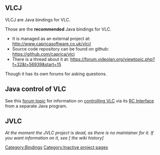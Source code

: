 == VLCJ ==

VLCJ are Java bindings for VLC.

Those are the '''recommended''' Java bindings for VLC.

* It is managed as an external project at: http://www.capricasoftware.co.uk/vlcj/
* Source code repository can be found on github: https://github.com/caprica/vlcj
* There is a thread about it at: https://forum.videolan.org/viewtopic.php?f=32&t=56939&start=15

Though it has its own forums for asking questions.

== Java control of VLC ==
See this [https://forum.videolan.org/viewtopic.php?f=14&t=85347 forum topic] for information on [[controlling VLC]] via its [[RC Interface]] from a separate Java program.

== JVLC ==
''At the moment the JVLC project is dead, as there is no maintainer for it.  If you want information on it, see [{{fullurl:{{PAGENAME}}|action=history}} the wiki history]''

[[Category:Bindings]]
[[Category:Inactive project pages]]